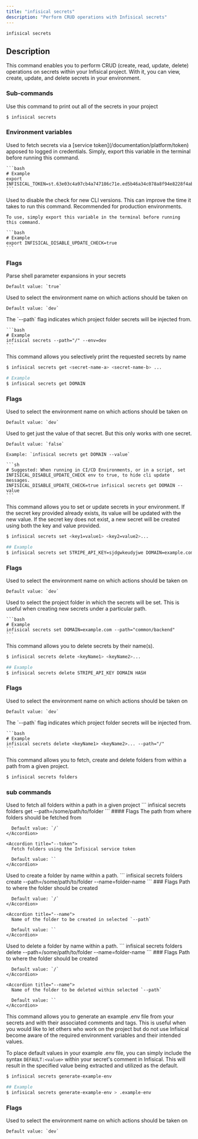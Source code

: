 ```yaml
---
title: "infisical secrets"
description: "Perform CRUD operations with Infisical secrets"
---
```


```
infisical secrets
```

## Description

This command enables you to perform CRUD (create, read, update, delete) operations on secrets within your Infisical project. With it, you can view, create, update, and delete secrets in your environment.

### Sub-commands

<Accordion title="infisical secrets" defaultOpen="true">
  Use this command to print out all of the secrets in your project

```bash
$ infisical secrets
```

### Environment variables

  <Accordion title="INFISICAL_TOKEN">
    Used to fetch secrets via a [service token](/documentation/platform/token) apposed to logged in credentials. Simply, export this variable in the terminal before running this command.

    ```bash
    # Example
    export INFISICAL_TOKEN=st.63e03c4a97cb4a747186c71e.ed5b46a34c078a8f94e8228f4ab0ff97.4f7f38034811995997d72badf44b42ec
    ```

  </Accordion>

  <Accordion title="INFISICAL_DISABLE_UPDATE_CHECK">
    Used to disable the check for new CLI versions. This can improve the time it takes to run this command. Recommended for production environments.
    
    To use, simply export this variable in the terminal before running this command.

    ```bash
    # Example
    export INFISICAL_DISABLE_UPDATE_CHECK=true
    ```

  </Accordion>

### Flags

  <Accordion title="--expand">
    Parse shell parameter expansions in your secrets

    Default value: `true`

  </Accordion>

  <Accordion title="--env">
    Used to select the environment name on which actions should be taken on

    Default value: `dev`

  </Accordion>
  <Accordion title="--path">
    The `--path` flag indicates which project folder secrets will be injected from.

    ```bash
    # Example
    infisical secrets --path="/" --env=dev
    ```

  </Accordion>

</Accordion>

<Accordion title="infisical secrets get">
  This command allows you selectively print the requested secrets by name

```bash
$ infisical secrets get <secret-name-a> <secret-name-b> ...

# Example
$ infisical secrets get DOMAIN

```

### Flags

  <Accordion title="--env">
    Used to select the environment name on which actions should be taken on

    Default value: `dev`

  </Accordion>

  <Accordion title="--value">
    Used to get just the value of that secret. But this only works with one secret.

    Default value: `false`

    Example: `infisical secrets get DOMAIN --value`

    ```sh
    # Suggested: When running in CI/CD Environments, or in a script, set INFISICAL_DISABLE_UPDATE_CHECK env to true, to hide cli update messages.
    INFISICAL_DISABLE_UPDATE_CHECK=true infisical secrets get DOMAIN --value
    ```

  </Accordion>
</Accordion>

<Accordion title="infisical secrets set">
This command allows you to set or update secrets in your environment. If the secret key provided already exists, its value will be updated with the new value.
If the secret key does not exist, a new secret will be created using both the key and value provided.

```bash
$ infisical secrets set <key1=value1> <key2=value2>...

## Example
$ infisical secrets set STRIPE_API_KEY=sjdgwkeudyjwe DOMAIN=example.com HASH=jebhfbwe
```

### Flags

  <Accordion title="--env">
    Used to select the environment name on which actions should be taken on

    Default value: `dev`

  </Accordion>
  <Accordion title="--path">
    Used to select the project folder in which the secrets will be set. This is useful when creating new secrets under a particular path.

    ```bash
    # Example
    infisical secrets set DOMAIN=example.com --path="common/backend"
    ```

  </Accordion>
</Accordion>

<Accordion title="infisical secrets delete">
  This command allows you to delete secrets by their name(s).

```bash
$ infisical secrets delete <keyName1> <keyName2>...

## Example
$ infisical secrets delete STRIPE_API_KEY DOMAIN HASH
```

### Flags

  <Accordion title="--env">
    Used to select the environment name on which actions should be taken on

    Default value: `dev`

  </Accordion>
  <Accordion title="--path">
    The `--path` flag indicates which project folder secrets will be injected from.

    ```bash
    # Example
    infisical secrets delete <keyName1> <keyName2>... --path="/"
    ```

  </Accordion>
</Accordion>

<Accordion title="infisical secrets folders">
  This command allows you to fetch, create and delete folders from within a path from a given project.

```bash
$ infisical secrets folders
```

### sub commands

  <Accordion title="get">
    Used to fetch all folders within a path in a given project
    ```
    infisical secrets folders get --path=/some/path/to/folder 
    ```
    #### Flags 
    <Accordion title="--path">
      The path from where folders should be fetched from

      Default value: `/`
    </Accordion>

    <Accordion title="--token">
      Fetch folders using the Infisical service token

      Default value: ``
    </Accordion>

  </Accordion>

  <Accordion title="create">
    Used to create a folder by name within a path. 
    ```
    infisical secrets folders create --path=/some/path/to/folder --name=folder-name
    ```
    ### Flags 
    <Accordion title="--path">
      Path to where the folder should be created

      Default value: `/`
    </Accordion>

    <Accordion title="--name">
      Name of the folder to be created in selected `--path`

      Default value: ``
    </Accordion>

  </Accordion>

  <Accordion title="delete">
    Used to delete a folder by name within a path. 
    ```
    infisical secrets folders delete --path=/some/path/to/folder --name=folder-name
    ```
    ### Flags 
    <Accordion title="--path">
      Path to where the folder should be created

      Default value: `/`
    </Accordion>

    <Accordion title="--name">
      Name of the folder to be deleted within selected `--path`

      Default value: ``
    </Accordion>

  </Accordion>  
</Accordion>

<Accordion title="infisical secrets generate-example-env">
This command allows you to generate an example .env file from your secrets and with their associated comments and tags. This is useful when you would like to let 
 others who work on the project but do not use Infisical become aware of the required environment variables and their intended values.

To place default values in your example .env file, you can simply include the syntax `DEFAULT:<value>` within your secret's comment in Infisical. This will result in the specified value being extracted and utilized as the default.

```bash
$ infisical secrets generate-example-env

## Example
$ infisical secrets generate-example-env > .example-env
```

### Flags

  <Accordion title="--env">
    Used to select the environment name on which actions should be taken on

    Default value: `dev`

  </Accordion>
</Accordion>
